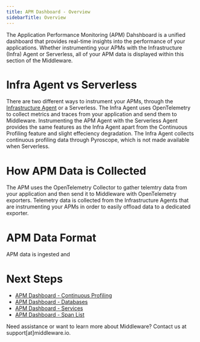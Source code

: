 ---
title: APM Dashboard - Overview
sidebarTitle: Overview
---

The Application Performance Monitoring (APM) Dahshboard is a unified dashboard that provides real-time insights into the performance of your applications. Whether instrumenting your APMs with the Infrastructure (Infra) Agent or Serverless, all of your APM data is displayed within this section of the Middleware.

# Infra Agent vs Serverless

There are two different ways to instrument your APMs, through the [Infrastructure Agent]() or a Serverless. The Infra Agent uses OpenTelemetry to collect metrics and traces from your application and send them to Middleware. Instrumenting the APM Agent with the Serverless Agent provides the same features as the Infra Agent apart from the Continuous Profiling feature and slight effeciency degradation. The Infra Agent collects continuous profiling data through Pyroscope, which is not made available when Serverless.

# How APM Data is Collected

The APM uses the OpenTelemetry Collector to gather telemtry data from your application and then send it to Middleware with OpenTelemetry exporters. Telemetry data is collected from the Infrastructure Agents that are instrumenting your APMs in order to easily offload data to a dedicated exporter.

# APM Data Format

APM data is ingested and

# Next Steps

- [APM Dashboard - Continuous Profiling]()
- [APM Dashboard - Databases]()
- [APM Dashboard - Services]() 
- [APM Dashboard - Span List]()

<Note> Need assistance or want to learn more about Middleware? Contact us at support[at]middleware.io. </Note>